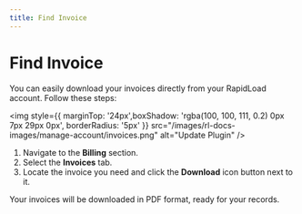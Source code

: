 ```yaml
---
title: Find Invoice
--- 
```


# Find Invoice

You can easily download your invoices directly from your RapidLoad account. Follow these steps:

<img style={{ marginTop: '24px',boxShadow: 'rgba(100, 100, 111, 0.2) 0px 7px 29px 0px',
borderRadius: '5px' }} 
src="/images/rl-docs-images/manage-account/invoices.png" alt="Update Plugin" />


1. Navigate to the **Billing** section.
2. Select the **Invoices** tab.
3. Locate the invoice you need and click the **Download** icon button next to it.

Your invoices will be downloaded in PDF format, ready for your records.